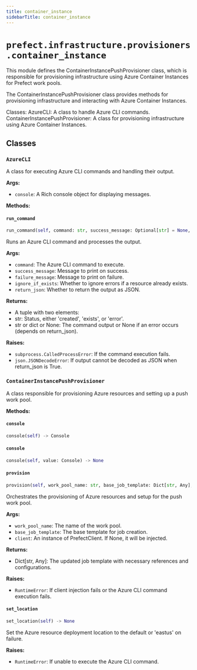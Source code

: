 ```yaml
---
title: container_instance
sidebarTitle: container_instance
---
```


# `prefect.infrastructure.provisioners.container_instance`



This module defines the ContainerInstancePushProvisioner class, which is responsible for provisioning
infrastructure using Azure Container Instances for Prefect work pools.

The ContainerInstancePushProvisioner class provides methods for provisioning infrastructure and
interacting with Azure Container Instances.

Classes:
    AzureCLI: A class to handle Azure CLI commands.
    ContainerInstancePushProvisioner: A class for provisioning infrastructure using Azure Container Instances.



## Classes

### `AzureCLI` <sup><a href="https://github.com/prefecthq/prefect/blob/main/src/prefect/infrastructure/provisioners/container_instance.py#L47" target="_blank"><Icon icon="github" style="width: 14px; height: 14px;" /></a></sup>


A class for executing Azure CLI commands and handling their output.

**Args:**
- `console`: A Rich console object for displaying messages.


**Methods:**

#### `run_command` <sup><a href="https://github.com/prefecthq/prefect/blob/main/src/prefect/infrastructure/provisioners/container_instance.py#L62" target="_blank"><Icon icon="github" style="width: 14px; height: 14px;" /></a></sup>

```python
run_command(self, command: str, success_message: Optional[str] = None, failure_message: Optional[str] = None, ignore_if_exists: bool = False, return_json: bool = False) -> str | dict[str, Any] | None
```

Runs an Azure CLI command and processes the output.

**Args:**
- `command`: The Azure CLI command to execute.
- `success_message`: Message to print on success.
- `failure_message`: Message to print on failure.
- `ignore_if_exists`: Whether to ignore errors if a resource already exists.
- `return_json`: Whether to return the output as JSON.

**Returns:**
- A tuple with two elements:
- str: Status, either 'created', 'exists', or 'error'.
- str or dict or None: The command output or None if an error occurs (depends on return_json).

**Raises:**
- `subprocess.CalledProcessError`: If the command execution fails.
- `json.JSONDecodeError`: If output cannot be decoded as JSON when return_json is True.


### `ContainerInstancePushProvisioner` <sup><a href="https://github.com/prefecthq/prefect/blob/main/src/prefect/infrastructure/provisioners/container_instance.py#L130" target="_blank"><Icon icon="github" style="width: 14px; height: 14px;" /></a></sup>


A class responsible for provisioning Azure resources and setting up a push work pool.


**Methods:**

#### `console` <sup><a href="https://github.com/prefecthq/prefect/blob/main/src/prefect/infrastructure/provisioners/container_instance.py#L168" target="_blank"><Icon icon="github" style="width: 14px; height: 14px;" /></a></sup>

```python
console(self) -> Console
```

#### `console` <sup><a href="https://github.com/prefecthq/prefect/blob/main/src/prefect/infrastructure/provisioners/container_instance.py#L172" target="_blank"><Icon icon="github" style="width: 14px; height: 14px;" /></a></sup>

```python
console(self, value: Console) -> None
```

#### `provision` <sup><a href="https://github.com/prefecthq/prefect/blob/main/src/prefect/infrastructure/provisioners/container_instance.py#L857" target="_blank"><Icon icon="github" style="width: 14px; height: 14px;" /></a></sup>

```python
provision(self, work_pool_name: str, base_job_template: Dict[str, Any], client: Optional['PrefectClient'] = None) -> Dict[str, Any]
```

Orchestrates the provisioning of Azure resources and setup for the push work pool.

**Args:**
- `work_pool_name`: The name of the work pool.
- `base_job_template`: The base template for job creation.
- `client`: An instance of PrefectClient. If None, it will be injected.

**Returns:**
- Dict[str, Any]: The updated job template with necessary references and configurations.

**Raises:**
- `RuntimeError`: If client injection fails or the Azure CLI command execution fails.


#### `set_location` <sup><a href="https://github.com/prefecthq/prefect/blob/main/src/prefect/infrastructure/provisioners/container_instance.py#L175" target="_blank"><Icon icon="github" style="width: 14px; height: 14px;" /></a></sup>

```python
set_location(self) -> None
```

Set the Azure resource deployment location to the default or 'eastus' on failure.

**Raises:**
- `RuntimeError`: If unable to execute the Azure CLI command.

